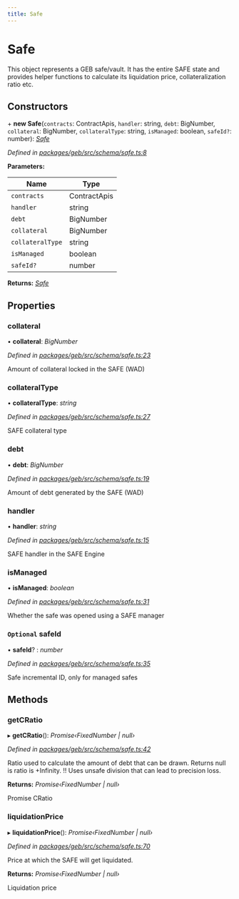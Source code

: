 ```yaml
---
title: Safe
---
```


# Safe

This object represents a GEB safe/vault. It has the entire SAFE state and provides helper functions to calculate its liquidation price, collateralization ratio etc.

## Constructors

\+ **new Safe**(`contracts`: ContractApis, `handler`: string, `debt`: BigNumber, `collateral`: BigNumber, `collateralType`: string, `isManaged`: boolean, `safeId?`: number): [_Safe_](safe.md)

_Defined in_ [_packages/geb/src/schema/safe.ts:8_](https://github.com/open-dollar/od-sdk/blob/dev/src/schema/safe.ts)

**Parameters:**

| Name             | Type         |
| ---------------- | ------------ |
| `contracts`      | ContractApis |
| `handler`        | string       |
| `debt`           | BigNumber    |
| `collateral`     | BigNumber    |
| `collateralType` | string       |
| `isManaged`      | boolean      |
| `safeId?`        | number       |

**Returns:** [_Safe_](safe.md)

## Properties

### collateral

• **collateral**: _BigNumber_

_Defined in_ [_packages/geb/src/schema/safe.ts:23_](https://github.com/open-dollar/od-sdk/blob/dev/src/schema/safe.ts)

Amount of collateral locked in the SAFE (WAD)

### collateralType

• **collateralType**: _string_

_Defined in_ [_packages/geb/src/schema/safe.ts:27_](https://github.com/open-dollar/od-sdk/blob/dev/src/schema/safe.ts)

SAFE collateral type

### debt

• **debt**: _BigNumber_

_Defined in_ [_packages/geb/src/schema/safe.ts:19_](https://github.com/open-dollar/od-sdk/blob/dev/src/schema/safe.ts)

Amount of debt generated by the SAFE (WAD)

### handler

• **handler**: _string_

_Defined in_ [_packages/geb/src/schema/safe.ts:15_](https://github.com/open-dollar/od-sdk/blob/dev/src/schema/safe.ts)

SAFE handler in the SAFE Engine

### isManaged

• **isManaged**: _boolean_

_Defined in_ [_packages/geb/src/schema/safe.ts:31_](https://github.com/open-dollar/od-sdk/blob/dev/src/schema/safe.ts)

Whether the safe was opened using a SAFE manager

### `Optional` safeId

• **safeId**? : _number_

_Defined in_ [_packages/geb/src/schema/safe.ts:35_](https://github.com/open-dollar/od-sdk/blob/dev/src/schema/safe.ts)

Safe incremental ID, only for managed safes

## Methods

### getCRatio

▸ **getCRatio**(): _Promise‹FixedNumber | null›_

_Defined in_ [_packages/geb/src/schema/safe.ts:42_](https://github.com/open-dollar/od-sdk/blob/dev/src/schema/safe.ts)

Ratio used to calculate the amount of debt that can be drawn. Returns null is ratio is +Infinity. !! Uses unsafe division that can lead to precision loss.

**Returns:** _Promise‹FixedNumber | null›_

Promise CRatio

### liquidationPrice

▸ **liquidationPrice**(): _Promise‹FixedNumber | null›_

_Defined in_ [_packages/geb/src/schema/safe.ts:70_](https://github.com/open-dollar/od-sdk/blob/dev/src/schema/safe.ts)

Price at which the SAFE will get liquidated.

**Returns:** _Promise‹FixedNumber | null›_

&#x20;Liquidation price

